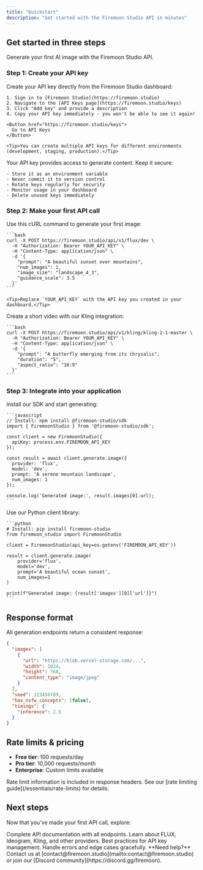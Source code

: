 ```yaml
---
title: "Quickstart"
description: "Get started with the Firemoon Studio API in minutes"
---
```


## Get started in three steps

Generate your first AI image with the Firemoon Studio API.

### Step 1: Create your API key

<AccordionGroup>
  <Accordion icon="key" title="Create API key in dashboard">
    Create your API key directly from the Firemoon Studio dashboard:

    1. Sign in to [Firemoon Studio](https://firemoon.studio)
    2. Navigate to the [API Keys page](https://firemoon.studio/keys)
    3. Click "Add key" and provide a description
    4. Copy your API key immediately - you won't be able to see it again!

    <Button href="https://firemoon.studio/keys">
      Go to API Keys
    </Button>

    <Tip>You can create multiple API keys for different environments (development, staging, production).</Tip>
  </Accordion>
  <Accordion icon="shield" title="API key security">
    Your API key provides access to generate content. Keep it secure:

    - Store it as an environment variable
    - Never commit it to version control
    - Rotate keys regularly for security
    - Monitor usage in your dashboard
    - Delete unused keys immediately
  </Accordion>
</AccordionGroup>

### Step 2: Make your first API call

<AccordionGroup>
  <Accordion icon="code" title="Generate an image with FLUX">
    Use this cURL command to generate your first image:

    ```bash
    curl -X POST https://firemoon.studio/api/v1/flux/dev \
      -H "Authorization: Bearer YOUR_API_KEY" \
      -H "Content-Type: application/json" \
      -d '{
        "prompt": "A beautiful sunset over mountains",
        "num_images": 1,
        "image_size": "landscape_4_3",
        "guidance_scale": 3.5
      }'
    ```

    <Tip>Replace `YOUR_API_KEY` with the API key you created in your dashboard.</Tip>
  </Accordion>
  <Accordion icon="video" title="Generate a video with Kling">
    Create a short video with our Kling integration:

    ```bash
    curl -X POST https://firemoon.studio/api/v1/kling/kling-2-1-master \
      -H "Authorization: Bearer YOUR_API_KEY" \
      -H "Content-Type: application/json" \
      -d '{
        "prompt": "A butterfly emerging from its chrysalis",
        "duration": "5",
        "aspect_ratio": "16:9"
      }'
    ```
  </Accordion>
</AccordionGroup>

### Step 3: Integrate into your application

<AccordionGroup>
  <Accordion icon="js" title="JavaScript/Node.js">
    Install our SDK and start generating:

    ```javascript
    // Install: npm install @firemoon-studio/sdk
    import { FiremoonStudio } from '@firemoon-studio/sdk';

    const client = new FiremoonStudio({
      apiKey: process.env.FIREMOON_API_KEY
    });

    const result = await client.generate.image({
      provider: 'flux',
      model: 'dev',
      prompt: 'A serene mountain landscape',
      num_images: 1
    });

    console.log('Generated image:', result.images[0].url);
    ```
  </Accordion>
  <Accordion icon="python" title="Python">
    Use our Python client library:

    ```python
    # Install: pip install firemoon-studio
    from firemoon_studio import FiremoonStudio

    client = FiremoonStudio(api_key=os.getenv('FIREMOON_API_KEY'))

    result = client.generate.image(
        provider='flux',
        model='dev',
        prompt='A beautiful ocean sunset',
        num_images=1
    )

    print(f"Generated image: {result['images'][0]['url']}")
    ```
  </Accordion>
</AccordionGroup>

## Response format

All generation endpoints return a consistent response:

```json
{
  "images": [
    {
      "url": "https://blob.vercel-storage.com/...",
      "width": 1024,
      "height": 768,
      "content_type": "image/jpeg"
    }
  ],
  "seed": 123456789,
  "has_nsfw_concepts": [false],
  "timings": {
    "inference": 2.5
  }
}
```

## Rate limits & pricing

- **Free tier**: 100 requests/day
- **Pro tier**: 10,000 requests/month
- **Enterprise**: Custom limits available

<Note>
  Rate limit information is included in response headers. See our [rate limiting guide](/essentials/rate-limits) for details.
</Note>

## Next steps

Now that you've made your first API call, explore:

<CardGroup cols={2}>

<Card title="API Reference" icon="terminal" href="/api-reference/overview">
  Complete API documentation with all endpoints.
</Card>

<Card title="Provider Guides" icon="layers" href="/providers/overview">
  Learn about FLUX, Ideogram, Kling, and other providers.
</Card>

<Card title="Authentication" icon="shield" href="/essentials/authentication">
  Best practices for API key management.
</Card>

<Card title="Error Handling" icon="alert-triangle" href="/essentials/error-handling">
  Handle errors and edge cases gracefully.
</Card>

</CardGroup>

<Warning>
  **Need help?** Contact us at [contact@firemoon.studio](mailto:contact@firemoon.studio) or join our [Discord community](https://discord.gg/firemoon).
</Warning>
